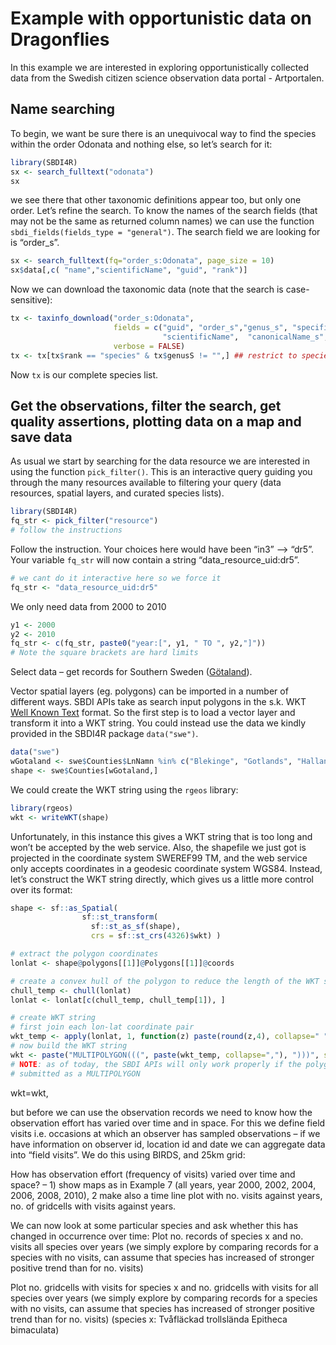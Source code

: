 # Example with opportunistic data on Dragonflies

In this example we are interested in exploring opportunistically collected data 
from the Swedish citizen science observation data portal - Artportalen.

## Name searching
To begin, we want be sure there is an unequivocal way to find the species within 
the order Odonata and nothing else, so let's search for it:
```r
library(SBDI4R)
sx <- search_fulltext("odonata")
sx
```  
we see there that other taxonomic definitions appear too, but only one order. 
Let's refine the search. To know the names of the search fields (that may not be 
the same as returned column names) we can use the function `sbdi_fields(fields_type = "general")`.
The search field we are looking for is "order_s".  
```r
sx <- search_fulltext(fq="order_s:Odonata", page_size = 10)
sx$data[,c( "name","scientificName", "guid", "rank")]
```  

Now we can download the taxonomic data (note that the search is case-sensitive):
```r
tx <- taxinfo_download("order_s:Odonata", 
                       fields = c("guid", "order_s","genus_s", "specificEpithet_s", 
                                  "scientificName",  "canonicalName_s", "rank"), 
                       verbose = FALSE)
tx <- tx[tx$rank == "species" & tx$genusS != "",] ## restrict to species and not hybrids
```
Now `tx` is our complete species list. 

## Get the observations, filter the search, get quality assertions, plotting data on a map and save data
As usual we start by searching for the data resource we are interested in using 
the function `pick_filter()`. This is an interactive query guiding you through 
the many resources available to filtering your query (data resources, spatial 
layers, and curated species lists).

```r
library(SBDI4R)
fq_str <- pick_filter("resource") 
# follow the instructions 
```
Follow the instruction. Your choices here would have been "in3" --> "dr5". 
Your variable `fq_str` will now contain a string "data_resource_uid:dr5".

```r
# we cant do it interactive here so we force it
fq_str <- "data_resource_uid:dr5"
```

We only need data from 2000 to 2010
```r
y1 <- 2000
y2 <- 2010
fq_str <- c(fq_str, paste0("year:[", y1, " TO ", y2,"]"))
# Note the square brackets are hard limits
```

Select data – get records for Southern Sweden ([Götaland](https://en.wikipedia.org/wiki/G%C3%B6taland)).

Vector spatial layers (eg. polygons) can be imported  in a number of different ways. 
SBDI APIs take as search input polygons in the s.k. WKT [Well Known Text](https://www.geoapi.org/3.0/javadoc/org/opengis/referencing/doc-files/WKT.html) 
format. So the first step is to load a vector layer and transform it into a WKT string. 
You could instead use the data we kindly provided in the SBDI4R package `data("swe")`. 

```r
data("swe")
wGotaland <- swe$Counties$LnNamn %in% c("Blekinge", "Gotlands", "Hallands", "Jönköpings", "Kalmar", "Kronobergs", "Östergötlands", "Skåne", "Västra Götalands")
shape <- swe$Counties[wGotaland,]
```

We could create the WKT string using the `rgeos` library:
```r
library(rgeos)
wkt <- writeWKT(shape)
```

Unfortunately, in this instance this gives a WKT string that is too long and won't
be accepted by the web service. Also, the shapefile we just got is projected in 
the coordinate system SWEREF99 TM, and the web service only accepts coordinates in 
a geodesic coordinate system WGS84. Instead, let's construct the WKT string directly, 
which gives us a little more control over its format:
```r
shape <- sf::as_Spatial(
                sf::st_transform(
                  sf::st_as_sf(shape), 
                  crs = sf::st_crs(4326)$wkt) )

# extract the polygon coordinates
lonlat <- shape@polygons[[1]]@Polygons[[1]]@coords 

# create a convex hull of the polygon to reduce the length of the WKT string
chull_temp <- chull(lonlat)
lonlat <- lonlat[c(chull_temp, chull_temp[1]), ]

# create WKT string
# first join each lon-lat coordinate pair
wkt_temp <- apply(lonlat, 1, function(z) paste(round(z,4), collapse=" "))
# now build the WKT string
wkt <- paste("MULTIPOLYGON(((", paste(wkt_temp, collapse=","), ")))", sep="")
# NOTE: as of today, the SBDI APIs will only work properly if the polygon is 
# submitted as a MULTIPOLYGON
```
wkt=wkt,



but before we can use the observation records we need to know how the observation effort has varied over time and in space. For this we define field visits i.e. occasions at which an observer has sampled observations – if we have information on observer id, location id and date we can aggregate data into “field visits”. We do this using BIRDS, and 25km grid:

How has observation effort (frequency of visits) varied over time and space? – 1) show maps as in Example 7 (all years, year 2000, 2002, 2004, 2006, 2008, 2010), 2 make also a time line plot with no. visits against years, no. of gridcells with visits against years.

We can now look at some particular species and ask whether this has changed in occurrence over time:
Plot no. records of species x and no. visits all species over years (we simply explore by comparing records for a species with no visits, can assume that species has increased of stronger positive trend than for no. visits)

Plot no. gridcells with visits for species x and no. gridcells with visits for all species over years (we simply explore by comparing records for a species with no visits, can assume that species has increased of stronger positive trend than for no. visits)
(species x: Tvåfläckad trollslända Epitheca bimaculata)

